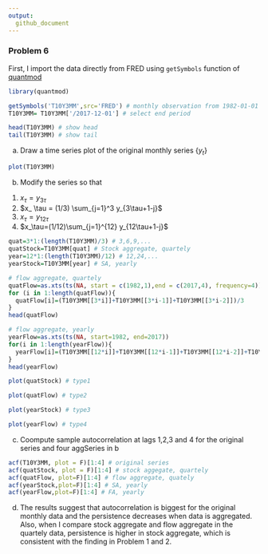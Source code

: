 ```yaml
---
output:
  github_document
---
```


### Problem 6
First, I import the data directly from FRED using `getSymbols` function of [quantmod](https://cran.r-project.org/web/packages/quantmod/quantmod.pdf)

```r
library(quantmod)

getSymbols('T10Y3MM',src='FRED') # monthly observation from 1982-01-01 to 2018-03-01
T10Y3MM= T10Y3MM['/2017-12-01'] # select end period
```

```r
head(T10Y3MM) # show head
tail(T10Y3MM) # show tail
```

(a) Draw a time series plot of the original monthly series {$y_t$}

```r
plot(T10Y3MM)
```

(b) Modify the series so that 
1. $x_\tau=y_{3\tau}$
2. $x_ \tau = (1/3) \sum_{j=1}^3 y_{3\tau+1-j}$
3. $x_\tau=y_{12\tau}$
4. $x_\tau=(1/12)\sum_{j=1}^{12} y_{12\tau+1-j}$

```r
quat=3*1:(length(T10Y3MM)/3) # 3,6,9,...
quatStock=T10Y3MM[quat] # Stock aggregate, quartely
year=12*1:(length(T10Y3MM)/12) # 12,24,...
yearStock=T10Y3MM[year] # SA, yearly
```


```r
# flow aggregate, quartely
quatFlow=as.xts(ts(NA, start = c(1982,1),end = c(2017,4), frequency=4)) 
for (i in 1:length(quatFlow)){
  quatFlow[i]=(T10Y3MM[[3*i]]+T10Y3MM[[3*i-1]]+T10Y3MM[[3*i-2]])/3
}
head(quatFlow)

# flow aggregate, yearly
yearFlow=as.xts(ts(NA, start=1982, end=2017))
for(i in 1:length(yearFlow)){
  yearFlow[i]=(T10Y3MM[[12*i]]+T10Y3MM[[12*i-1]]+T10Y3MM[[12*i-2]]+T10Y3MM[[12*i-3]]+T10Y3MM[[12*i-4]]+T10Y3MM[[12*i-5]]+T10Y3MM[[12*i-6]]+T10Y3MM[[12*i-7]]+T10Y3MM[[12*i-8]]+T10Y3MM[[12*i-9]]+T10Y3MM[[12*i-10]]+T10Y3MM[[12*i-11]])/12
}
head(yearFlow)
```

```r
plot(quatStock) # type1
```

```r
plot(quatFlow) # type2
```

```r
plot(yearStock) # type3
```

```r
plot(yearFlow) # type4
```

(c) Coompute sample autocorrelation at lags 1,2,3 and 4 for the original series and four aggSeries in b

```r
acf(T10Y3MM, plot = F)[1:4] # original series
acf(quatStock, plot = F)[1:4] # stock aggegate, quartely
acf(quatFlow, plot=F)[1:4] # flow aggregate, quately
acf(yearStock,plot=F)[1:4] # SA, yearly
acf(yearFlow,plot=F)[1:4] # FA, yearly
```

(d)
The results suggest that autocorrelation is biggest for the original monthly data and the persistence decreases when data is aggregated. Also, when I compare stock aggregate and flow aggregate in the quartely data, persistence is higher in stock aggregate, which is consistent with the finding in Problem 1 and 2. 